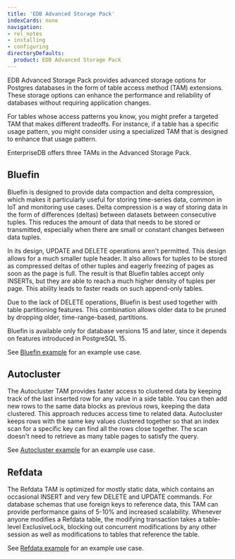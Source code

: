 ```yaml
---
title: 'EDB Advanced Storage Pack'
indexCards: none
navigation:
- rel_notes
- installing
- configuring
directoryDefaults:
  product: EDB Advanced Storage Pack
---
```


EDB Advanced Storage Pack provides advanced storage options for Postgres databases in the form of table access method (TAM) extensions. These storage options can enhance the performance and reliability of databases without requiring application changes.

For tables whose access patterns you know, you might prefer a targeted TAM that makes different tradeoffs. For instance, if a table has a specific usage pattern, you might consider using a specialized TAM that is designed to enhance that usage pattern.

EnterpriseDB offers three TAMs in the Advanced Storage Pack.

## Bluefin

Bluefin is designed to provide data compaction and delta compression, which makes it particularly useful for storing time-series data, common in IoT and monitoring use cases. Delta compression is a way of storing data in the form of differences (deltas) between datasets between consecutive tuples. This reduces the amount of data that needs to be stored or transmitted, especially when there are small or constant changes between data tuples.

In its design, UPDATE and DELETE operations aren't permitted. This design allows for a much smaller tuple header. It also allows for tuples to be stored as compressed deltas of other tuples and eagerly freezing of pages as soon as the page is full. The result is that Bluefin tables accept only INSERTs, but they are able to reach a much higher density of tuples per page. This ability leads to faster reads on such append-only tables.

Due to the lack of DELETE operations, Bluefin is best used together with table partitioning features. This combination allows older data to be pruned by dropping older, time-range-based, partitions.

Bluefin is available only for database versions 15 and later, since it depends on features introduced in PostgreSQL 15.

See [Bluefin example](using/#bluefin-example) for an example use case.

## Autocluster 

The Autocluster TAM provides faster access to clustered data by keeping track of the last inserted row for any value in a side table. You can then add new rows to the same data blocks as previous rows, keeping the data clustered. This approach reduces access time to related data. Autocluster keeps rows with the same key values clustered together so that an index scan for a specific key can find all the rows close together. The scan doesn't need to retrieve as many table pages to satisfy the query.

See [Autocluster example](using/#autocluster-example) for an example use case. 

## Refdata

The Refdata TAM is optimized for mostly static data, which contains an occasional INSERT and very few DELETE and UPDATE commands. For database schemas that use foreign keys to reference data, this TAM can provide performance gains of 5-10% and increased scalability. Whenever anyone modifies a Refdata table, the modifying transaction takes a table-level ExclusiveLock, blocking out concurrent modifications by any other session as well as modifications to tables that reference the table. 

See [Refdata example](using/#refdata-example) for an example use case.
